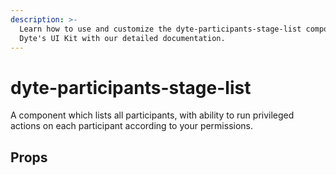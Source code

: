 ```yaml
---
description: >-
  Learn how to use and customize the dyte-participants-stage-list component in
  Dyte's UI Kit with our detailed documentation.
---
```


# dyte-participants-stage-list

A component which lists all participants, with ability to
run privileged actions on each participant according to your permissions.

## Props

<PropsTable of="dyte-participants-stage-list" />

<head>
  <title>UI Kit dyte-participants-stage-list</title>
</head>
